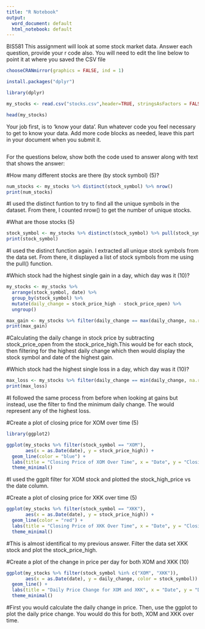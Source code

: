 ---
title: "R Notebook"
output:
  word_document: default
  html_notebook: default
---
BIS581
This assignment will look at some stock market data. Answer each question, provide your r code also. 
You will need to edit the line below to point it at where you saved the CSV file

```{r}
chooseCRANmirror(graphics = FALSE, ind = 1) 
```


```{r}
install.packages("dplyr")

```
```{r}
library(dplyr)
```


```{r}
my_stocks <- read.csv("stocks.csv",header=TRUE, stringsAsFactors = FALSE)
```
```{r}
head(my_stocks)
```

Your job first, is to 'know your data'. Run whatever code you feel necessary to get to know your data. Add more code blocks as needed, leave this part in your document when you submit it.

```{r}

```

For the questions below, show both the code used to answer along with text that shows the answer: 

#How many different stocks are there (by stock symbol) (5)?
```{r}
num_stocks <- my_stocks %>% distinct(stock_symbol) %>% nrow()
print(num_stocks)
```
#I used the distinct funtion to try to find all the unique symbols in the dataset. From there, I counted nrow() to get the number of unique stocks.

#What are those stocks (5)
```{r}
stock_symbol <- my_stocks %>% distinct(stock_symbol) %>% pull(stock_symbol)
print(stock_symbol)
```
#I used the distinct function again. I extracted all unique stock symbols from the data set. From there, it displayed a list of stock symbols from me using the pull() function. 


#Which stock had the highest single gain in a day, which day was it (10)?
```{r}
my_stocks <- my_stocks %>%
  arrange(stock_symbol, date) %>%
  group_by(stock_symbol) %>%
  mutate(daily_change = stock_price_high - stock_price_open) %>%
  ungroup()

max_gain <- my_stocks %>% filter(daily_change == max(daily_change, na.rm = TRUE))
print(max_gain)

```
#Calculating the daily change in stock price by subtracting stock_price_open from the stock_price_high.This would be for each stock, then filtering for the highest daily change which then would display the stock symbol and date of the highest gain. 

#Which stock had the highest single loss in a day, which day was it (10)?
```{r}
max_loss <- my_stocks %>% filter(daily_change == min(daily_change, na.rm = TRUE))
print(max_loss)
```
#I followed the same process from before when looking at gains but instead, use the filter to find the minimum daily change. The would represent any of the highest loss. 

#Create a plot of closing price for XOM over time (5)
```{r}
library(ggplot2)

ggplot(my_stocks %>% filter(stock_symbol == "XOM"), 
       aes(x = as.Date(date), y = stock_price_high)) +
  geom_line(color = "blue") +
  labs(title = "Closing Price of XOM Over Time", x = "Date", y = "Closing Price") +
  theme_minimal()

```
#I used the ggplt filter for XOM stock and plotted the stock_high_price vs the date column.

#Create a plot of closing price for XKK over time (5)

```{r}
ggplot(my_stocks %>% filter(stock_symbol == "XKK"), 
       aes(x = as.Date(date), y = stock_price_high)) +
  geom_line(color = "red") +
  labs(title = "Closing Price of XKK Over Time", x = "Date", y = "Closing Price") +
  theme_minimal()

```
#This is almost identifical to my previous answer. Filter the data set XKK stock and plot the stock_price_high.

#Create a plot of the change in price per day for both XOM and XKK (10)

```{r}
ggplot(my_stocks %>% filter(stock_symbol %in% c("XOM", "XKK")), 
       aes(x = as.Date(date), y = daily_change, color = stock_symbol)) +
  geom_line() +
  labs(title = "Daily Price Change for XOM and XKK", x = "Date", y = "Daily Change in Price") +
  theme_minimal()
```
#First you would calculate the daily change in price. Then, use the ggplot to plot the daily price change. You would do this for both, XOM and XKK over time. 

